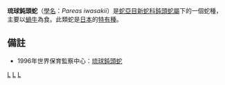 {{Speciesbox
| taxon = Pareas iwasakii
| image = 野生のイワサキセダカヘビ.jpg
| status = DD | status_system = IUCN2.3
| status_ref = <ref>World Conservation Monitoring Centre (1996). [http://www.iucnredlist.org/search/details.php/16220/all ''Pareas iwasakii''].   [http://www.iucnredlist.org 2006 IUCN Red List of Threatened Species.] Downloaded on 28 July 2007.</ref>
| binomial_authority = Maki，1937
| synonyms = }}

'''琉球鈍頭蛇'''（[[學名|學名]]：''Pareas iwasakii''）是[[蛇亞目|蛇亞目]][[新蛇科|新蛇科]][[鈍頭蛇屬|鈍頭蛇屬]]下的一個蛇種，主要以[[蝸牛|蝸牛]]為食。此類蛇是[[日本|日本]]的[[特有種|特有種]]。

==備註==
* 1996年世界保育監察中心：[http://www.iucnredlist.org/search/details.php/16220/all 琉球鈍頭蛇]
{{Taxonbar|from=Q2704387}}

[[Category:IUCN红色名录数据缺乏物种|L]]
[[Category:鈍頭蛇屬|L]]
[[Category:_1937年描述的动物|L]]